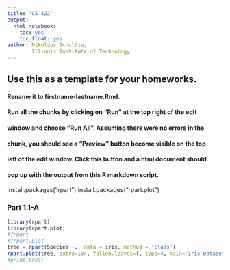 ```yaml
---
title: "CS 422"
output: 
  html_notebook:
    toc: yes
    toc_float: yes
author: Nikolaus Schultze, 
        Illinois Institute of Technology
---
```


<!-- More information in R Markdown can be found at:
1. https://www.ssc.wisc.edu/sscc/pubs/RFR/RFR_RMarkdown.html  This is 
   the place to start since it is a short tutorial.
2. https://rmarkdown.rstudio.com/index.html This contains a longer 
   tutorial.  Take a look at the cheatsheet in 
   https://rmarkdown.rstudio.com/lesson-15.html, it is a concise 
   reference of R Markdown on two pages.
<-->

## Use this as a template for your homeworks.
#### Rename it to firstname-lastname.Rmd.
#### Run all the chunks by clicking on "Run" at the top right of the edit 
#### window and choose "Run All".  Assuming there were no errors in the
#### chunk, you should see a "Preview" button become visible on the top
#### left of the edit window.  Click this button and a html document should
#### pop up with the output from this R markdown script.
install.packages("rpart")
install.packages("rpart.plot")

### Part 1.1-A
```r
library(rpart)
library(rpart.plot)
#?rpart
#?rpart.plot
tree = rpart(Species ~., data = iris, method = 'class')
rpart.plot(tree, extra=104, fallen.leaves=T, type=4, main="Iris Dataset Decision Tree")
#print(tree)
```

